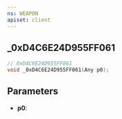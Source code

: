 ```yaml
---
ns: WEAPON
apiset: client
---
```

## _0xD4C6E24D955FF061

```c
// 0xD4C6E24D955FF061
void _0xD4C6E24D955FF061(Any p0);
```


## Parameters
* **p0**: